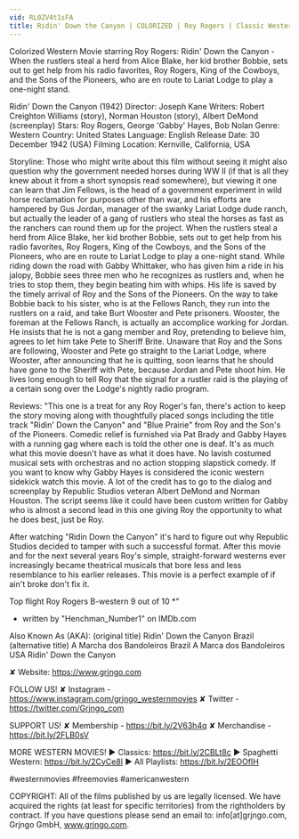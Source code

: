```yaml
---
vid: RL0ZV4t1sFA
title: Ridin' Down the Canyon | COLORIZED | Roy Rogers | Classic Western Movie | Old West
---
```


Colorized Western Movie starring Roy Rogers: Ridin' Down the Canyon - When the rustlers steal a herd from Alice Blake, her kid brother Bobbie, sets out to get help from his radio favorites, Roy Rogers, King of the Cowboys, and the Sons of the Pioneers, who are en route to Lariat Lodge to play a one-night stand.

Ridin' Down the Canyon (1942)
Director: Joseph Kane
Writers: Robert Creighton Williams (story), Norman Houston (story), Albert DeMond (screenplay)
Stars: Roy Rogers, George 'Gabby' Hayes, Bob Nolan
Genre: Western
Country: United States
Language: English
Release Date: 30 December 1942 (USA)
Filming Location: Kernville, California, USA

Storyline:
Those who might write about this film without seeing it might also question why the government needed horses during WW II (if that is all they knew about it from a short synopsis read somewhere), but viewing it one can learn that Jim Fellows, is the head of a government experiment in wild horse reclamation for purposes other than war, and his efforts are hampered by Gus Jordan, manager of the swanky Lariat Lodge dude ranch, but actually the leader of a gang of rustlers who steal the horses as fast as the ranchers can round them up for the project. When the rustlers steal a herd from Alice Blake, her kid brother Bobbie, sets out to get help from his radio favorites, Roy Rogers, King of the Cowboys, and the Sons of the Pioneers, who are en route to Lariat Lodge to play a one-night stand. 
While riding down the road with Gabby Whittaker, who has given him a ride in his jalopy, Bobbie sees three men who he recognizes as rustlers and, when he tries to stop them, they begin beating him with whips. His life is saved by the timely arrival of Roy and the Sons of the Pioneers. On the way to take Bobbie back to his sister, who is at the Fellows Ranch, they run into the rustlers on a raid, and take Burt Wooster and Pete prisoners. Wooster, the foreman at the Fellows Ranch, is actually an accomplice working for Jordan. He insists that he is not a gang member and Roy, pretending to believe him, agrees to let him take Pete to Sheriff Brite. Unaware that Roy and the Sons are following, Wooster and Pete go straight to the Lariat Lodge, where Wooster, after announcing that he is quitting, soon learns that he should have gone to the Sheriff with Pete, because Jordan and Pete shoot him. He lives long enough to tell Roy that the signal for a rustler raid is the playing of a certain song over the Lodge's nightly radio program.

Reviews:
"This one is a treat for any Roy Roger's fan, there's action to keep the story moving along with thoughtfully placed songs including the title track "Ridin' Down the Canyon" and "Blue Prairie" from Roy and the Son's of the Pioneers. Comedic relief is furnished via Pat Brady and Gabby Hayes with a running gag where each is told the other one is deaf. It's as much what this movie doesn't have as what it does have. No lavish costumed musical sets with orchestras and no action stopping slapstick comedy. If you want to know why Gabby Hayes is considered the iconic western sidekick watch this movie. A lot of the credit has to go to the dialog and screenplay by Republic Studios veteran Albert DeMond and Norman Houston. The script seems like it could have been custom written for Gabby who is almost a second lead in this one giving Roy the opportunity to what he does best, just be Roy.

After watching "Ridin Down the Canyon" it's hard to figure out why Republic Studios decided to tamper with such a successful format. After this movie and for the next several years Roy's simple, straight-forward westerns ever increasingly became theatrical musicals that bore less and less resemblance to his earlier releases. This movie is a perfect example of if ain't broke don't fix it.

Top flight Roy Rogers B-western 9 out of 10 *"
- written by "Henchman_Number1" on IMDb.com

Also Known As (AKA):
(original title) Ridin' Down the Canyon
Brazil (alternative title) A Marcha dos Bandoleiros
Brazil A Marca dos Bandoleiros
USA Ridin' Down the Canyon

✘ Website: https://www.grjngo.com

FOLLOW US!
✘ Instagram - https://www.instagram.com/grjngo_westernmovies
✘ Twitter - https://twitter.com/Grjngo_com

SUPPORT US!
✘ Membership - https://bit.ly/2V63h4q
✘ Merchandise - https://bit.ly/2FLB0sV

MORE WESTERN MOVIES! 
► Classics: https://bit.ly/2CBLt8c 
► Spaghetti Western: https://bit.ly/2CyCe8I 
► All Playlists: https://bit.ly/2EOOfIH 

#westernmovies #freemovies #americanwestern

COPYRIGHT: All of the films published by us are legally licensed. We have acquired the rights (at least for specific territories) from the rightholders by contract. If you have questions please send an email to: info[at]grjngo.com, Grjngo GmbH, www.grjngo.com.